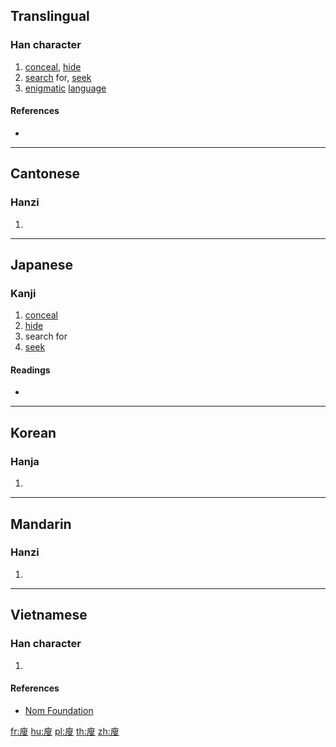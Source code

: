==Translingual==

===Han character===
{{Han char|rn=53|rad=广|as=10|sn=13|four=00247|canj=IHXE|ids=⿸广叟}}

# [[conceal]], [[hide]]
# [[search]] for, [[seek]]
# [[enigmatic]] [[language]]

====References====
* {{Han ref|kx=0349.140|dkj=09438|dj=0660.020|hdz=20895.050|uh=5ECB|ud=24267|bh=DD60|bd=56672}}

----

==Cantonese==

===Hanzi===
{{yue-hanzi|jyut=[[sau1]]|y=sau1}}

# {{defn|lang=yue|sort=广10}}

----

==Japanese==

===Kanji===
{{ja-kanji|grade=|rs=广10}}

# [[conceal]]
# [[hide]]
# search for
# [[seek]]

====Readings====
* {{ja-readings|on=[[しゅう]] (shū), [[しゅ]] (shu), [[そう]] (sō), [[す]] (su)|kun=[[かくす]] (kakusu)}}

----

==Korean==

===Hanja===
{{ko-hanja|hangeul=수|rv=su|mr=su}}

# {{defn|lang=ko|sort=广10}}

----

==Mandarin==

===Hanzi===
{{cmn-hanzi|pin=[[sōu]] ([[sou1]])|wg=sou<sup>1</sup>}}

# {{defn|lang=cmn|sort=广10}}

----

==Vietnamese==

===Han character===
{{vi-readings|rs=广10|hanviet=sưu}}

# {{defn|lang=vi|sort=广10}}

====References====
* [http://nomfoundation.org/common/nom_details.php?codepoint=5ecb Nom Foundation]

[[fr:廋]]
[[hu:廋]]
[[pl:廋]]
[[th:廋]]
[[zh:廋]]